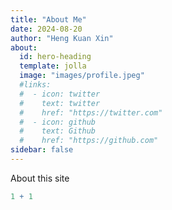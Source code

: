 ```yaml
---
title: "About Me"
date: 2024-08-20
author: "Heng Kuan Xin"
about:
  id: hero-heading
  template: jolla
  image: "images/profile.jpeg"
  #links:
  #  - icon: twitter
  #    text: twitter
  #    href: "https://twitter.com"
  #  - icon: github
  #    text: Github
  #    href: "https://github.com"
sidebar: false
---
```


About this site

```r
1 + 1
```
